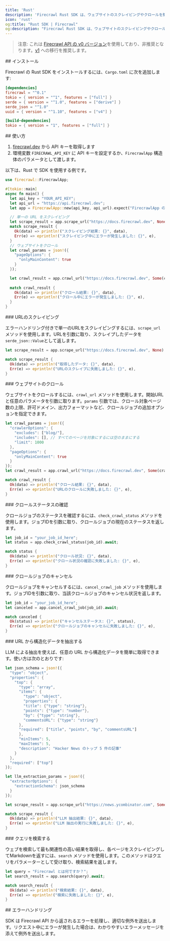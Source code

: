 ```yaml
---
title: 'Rust'
description: 'Firecrawl Rust SDK は、ウェブサイトのスクレイピングやクロールを簡単に行い、言語モデル（LLM）でそのまま使えるフォーマットでデータを出力するためのライブラリです。'
icon: 'rust'
og:title: "Rust SDK | Firecrawl"
og:description: "Firecrawl Rust SDK は、ウェブサイトのスクレイピングやクロールを簡単に行い、言語モデル（LLM）でそのまま使えるフォーマットでデータを出力するためのライブラリです。"
---
```


> 注意: これは [Firecrawl API の v0 バージョン](/ja/v0/introduction)を使用しており、非推奨となります。[v1](/ja/sdks/rust) への移行を推奨します。

<div id="installation">
  ## インストール
</div>

Firecrawl の Rust SDK をインストールするには、`Cargo.toml` に次を追加します:

```toml
[dependencies]
firecrawl = "^0.1"
tokio = { version = "^1", features = ["full"] }
serde = { version = "^1.0", features = ["derive"] }
serde_json = "^1.0"
uuid = { version = "^1.10", features = ["v4"] }

[build-dependencies]
tokio = { version = "1", features = ["full"] }
```

<div id="usage">
  ## 使い方
</div>

1. [firecrawl.dev](https://firecrawl.dev) から API キーを取得します
2. 環境変数 `FIRECRAWL_API_KEY` に API キーを設定するか、`FirecrawlApp` 構造体のパラメータとして渡します。

以下は、Rust で SDK を使用する例です。

```rust
use firecrawl::FirecrawlApp;

#[tokio::main]
async fn main() {
  let api_key = "YOUR_API_KEY";
  let api_url = "https://api.firecrawl.dev";
  let app = FirecrawlApp::new(api_key, api_url).expect("FirecrawlApp の初期化に失敗しました")

  // 単一の URL をスクレイピング
  let scrape_result = app.scrape_url("https://docs.firecrawl.dev", None).await;
  match scrape_result {
    Ok(data) => println!("スクレイピング結果: {}", data),
    Err(e) => eprintln!("スクレイピング中にエラーが発生しました: {}", e),
  }
  // ウェブサイトをクロール
  let crawl_params = json!({
    "pageOptions": {
      "onlyMainContent": true
    }
  });

  let crawl_result = app.crawl_url("https://docs.firecrawl.dev", Some(crawl_params)).await;
  
  match crawl_result {
    Ok(data) => println!("クロール結果: {}", data),
    Err(e) => eprintln!("クロール中にエラーが発生しました: {}", e),
  }
}
```

<div id="scraping-a-url">
  ### URLのスクレイピング
</div>

エラーハンドリング付きで単一のURLをスクレイピングするには、`scrape_url`メソッドを使用します。URLを引数に取り、スクレイプしたデータを`serde_json::Value`として返します。

```rust
let scrape_result = app.scrape_url("https://docs.firecrawl.dev", None).await;

match scrape_result {
  Ok(data) => println!("取得したデータ: {}", data),
  Err(e) => eprintln!("URLのスクレイプに失敗しました: {}", e),
}
```

<div id="crawling-a-website">
  ### ウェブサイトのクロール
</div>

ウェブサイトをクロールするには、`crawl_url` メソッドを使用します。開始URLと任意のパラメータを引数に取ります。`params` 引数では、クロール対象ページ数の上限、許可ドメイン、出力フォーマットなど、クロールジョブの追加オプションを指定できます。

```rust
let crawl_params = json!({
  "crawlerOptions": {
    "excludes": ["blog/"],
    "includes": [], // すべてのページを対象にするには空のままにする
    "limit": 1000
  },
  "pageOptions": {
    "onlyMainContent": true
  }
});
let crawl_result = app.crawl_url("https://docs.firecrawl.dev", Some(crawl_params)).await;

match crawl_result {
  Ok(data) => println!("クロール結果: {}", data),
  Err(e) => eprintln!("URLのクロールに失敗しました: {}", e),
}
```

<div id="checking-crawl-status">
  ### クロールステータスの確認
</div>

クロールジョブのステータスを確認するには、`check_crawl_status` メソッドを使用します。ジョブIDを引数に取り、クロールジョブの現在のステータスを返します。

```rust
let job_id = "your_job_id_here";
let status = app.check_crawl_status(job_id).await;

match status {
  Ok(data) => println!("クロール状況: {}", data),
  Err(e) => eprintln!("クロール状況の確認に失敗しました: {}", e),
}
```

<div id="canceling-a-crawl-job">
  ### クロールジョブのキャンセル
</div>

クロールジョブをキャンセルするには、`cancel_crawl_job` メソッドを使用します。ジョブIDを引数に取り、当該クロールジョブのキャンセル状況を返します。

```rust
let job_id = "your_job_id_here";
let canceled = app.cancel_crawl_job(job_id).await;

match canceled {
  Ok(status) => println!("キャンセルステータス: {}", status),
  Err(e) => eprintln!("クロールジョブのキャンセルに失敗しました: {}", e),
}
```

<div id="extracting-structured-data-from-a-url">
  ### URL から構造化データを抽出する
</div>

LLM による抽出を使えば、任意の URL から構造化データを簡単に取得できます。使い方は次のとおりです:

```rust
let json_schema = json!({
  "type": "object",
  "properties": {
    "top": {
      "type": "array",
      "items": {
        "type": "object",
        "properties": {
        "title": {"type": "string"},
        "points": {"type": "number"},
        "by": {"type": "string"},
        "commentsURL": {"type": "string"}
      },
      "required": ["title", "points", "by", "commentsURL"]
      },
      "minItems": 5,
      "maxItems": 5,
      "description": "Hacker News のトップ 5 件の記事"
    }
  },
  "required": ["top"]
});

let llm_extraction_params = json!({
  "extractorOptions": {
    "extractionSchema": json_schema
  }
});

let scrape_result = app.scrape_url("https://news.ycombinator.com", Some(llm_extraction_params)).await;

match scrape_result {
  Ok(data) => println!("LLM 抽出結果: {}", data),
  Err(e) => eprintln!("LLM 抽出の実行に失敗しました: {}", e),
}
```

<div id="search-for-a-query">
  ### クエリを検索する
</div>

ウェブを検索して最も関連性の高い結果を取得し、各ページをスクレイピングしてMarkdownを返すには、`search` メソッドを使用します。このメソッドはクエリをパラメーターとして受け取り、検索結果を返します。

```rust
let query = "Firecrawl とは何ですか？";
let search_result = app.search(query).await;

match search_result {
  Ok(data) => println!("検索結果: {}", data),
  Err(e) => eprintln!("検索に失敗しました: {}", e),
}
```

<div id="error-handling">
  ## エラーハンドリング
</div>

SDK は Firecrawl API から返されるエラーを処理し、適切な例外を送出します。リクエスト中にエラーが発生した場合は、わかりやすいエラーメッセージを添えて例外を送出します。